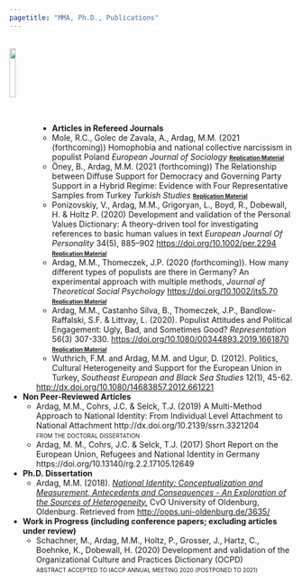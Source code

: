 ```yaml
---
pagetitle: "MMA, Ph.D., Publications"
---
```

<br>
<img src="ws_img/journal.png" style="width:15%; margin-right: 0px" align="left">
<br>
<br>
<br>
<br>
<br>
<br>
<br>

* __Articles in Refereed Journals__
    * Mole, R.C., Golec de Zavala, A., Ardag, M.M. (2021 (forthcoming)) Homophobia and national collective narcissism in populist Poland *European Journal of Sociology* [<font size="1">**Replication Material**</font>](https://osf.io/p5xjy/){target="_blank"}
    * Öney, B., Ardag, M.M. (2021 (forthcoming)) The Relationship between Diffuse Support for Democracy and Governing Party Support in a Hybrid Regime: Evidence with Four Representative Samples from Turkey *Turkish Studies* [<font size="1">**Replication Material**</font>](https://osf.io/fg35n/){target="_blank"}
    * Ponizovskiy, V., Ardag, M.M., Grigoryan, L., Boyd, R., Dobewall, H. & Holtz P. (2020) Development and validation of the Personal Values Dictionary: A theory-driven tool for investigating references to basic human values in text *European Journal Of Personality* 34(5), 885–902 [https://doi.org/10.1002/per.2294](https://doi.org/10.1002/per.2294){target="_blank"} [<font size="1">**Replication Material**</font>](https://osf.io/vt8nf/){target="_blank"}
    * Ardag, M.M., Thomeczek, J.P. (2020 (forthcoming)). How many different types of populists are there in Germany? An experimental approach with multiple methods, *Journal of Theoretical Social Psychology* [https://doi.org/10.1002/jts5.70](https://doi.org/10.1002/jts5.70){target="_blank"} [<font size="1">**Replication Material**</font>](https://osf.io/v95ut/){target="_blank"}
    * Ardag, M.M., Castanho Silva, B., Thomeczek, J.P., Bandlow-Raffalski, S.F. & Littvay, L. (2020). Populist Attitudes and Political Engagement: Ugly, Bad, and Sometimes Good? *Representation* 56(3) 307-330. [https://doi.org/10.1080/00344893.2019.1661870](https://doi.org/10.1080/00344893.2019.1661870){target="_blank"} [<font size="1">**Replication Material**</font>](https://osf.io/g8d53/){target="_blank"}
    * Wuthrich, F.M. and Ardag, M.M. and Ugur, D. (2012). Politics, Cultural Heterogeneity and Support for the European Union in Turkey, *Southeast European and Black Sea Studies* 12(1), 45-62. [http://dx.doi.org/10.1080/14683857.2012.661221](http://dx.doi.org/10.1080/14683857.2012.661221){target="_blank"}


* __Non Peer-Reviewed Articles__
    * Ardag, M.M., Cohrs, J.C. & Selck, T.J. (2019) A Multi-Method Approach to National Identity: From Individual Level Attachment to National Attachment http://dx.doi.org/10.2139/ssrn.3321204
      <br /><font size="1">FROM THE DOCTORAL DISSERTATION</font>
    * Ardag, M. M., Cohrs, J.C. & Selck, T.J. (2017) Short Report on the European Union, Refugees and National Identity in Germany https://doi.org/10.13140/rg.2.2.17105.12649

      
* __Ph.D. Dissertation__
    * Ardag, M.M. (2018). _[National Identity: Conceptualization and Measurement, Antecedents and Consequences - An Exploration of the Sources of Heterogeneity.](http://oops.uni-oldenburg.de/3635/ ){target="_blank"}_ CvO University of Oldenburg, Oldenburg. Retrieved from [http://oops.uni-oldenburg.de/3635/](http://oops.uni-oldenburg.de/3635/){target="_blank"}

* __Work in Progress (including conference papers; excluding articles under review)__
    * Schachner, M., Ardag, M.M., Holtz, P., Grosser, J., Hartz, C., Boehnke, K., Dobewall, H. (2020) Development and validation of the Organizational Culture and Practices Dictionary (OCPD)
    <br /><font size="1">ABSTRACT ACCEPTED TO IACCP ANNUAL MEETING 2020 (POSTPONED TO 2021)</font>